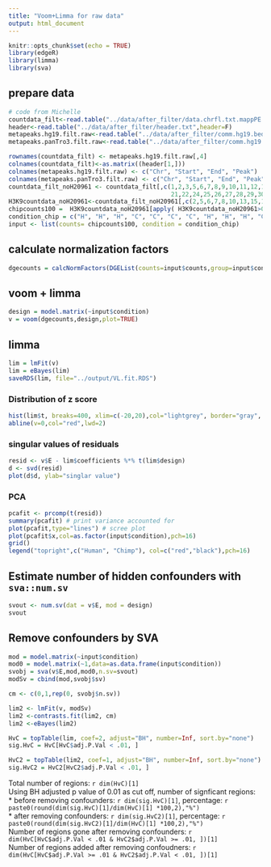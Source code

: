 ```yaml
---
title: "Voom+Limma for raw data"
output: html_document
---
```


```r
knitr::opts_chunk$set(echo = TRUE)
library(edgeR)
library(limma)
library(sva)
```

## prepare data

```r
# code from Michelle
countdata_filt<-read.table("../data/after_filter/data.chrfl.txt.mappPE.mean0.8fl", header=F)
header<-read.table("../data/after_filter/header.txt",header=F)
metapeaks.hg19.filt.raw<-read.table("../data/after_filter/comm.hg19.bed.ortho.hg19.mappinput.chrfl.mappPE.mean0.8.bed.mappfl",header=F)
metapeaks.panTro3.filt.raw<-read.table("../data/after_filter/comm.hg19.bed.ortho.panTro3.mappinput.chrfl.mappPE.mean0.8.bed.mappfl",header=F)

rownames(countdata_filt) <- metapeaks.hg19.filt.raw[,4]
colnames(countdata_filt)<-as.matrix((header[1,]))
colnames(metapeaks.hg19.filt.raw) <- c("Chr", "Start", "End", "Peak")
colnames(metapeaks.panTro3.filt.raw) <- c("Chr", "Start", "End", "Peak")
countdata_filt_noH20961 <- countdata_filt[,c(1,2,3,5,6,7,8,9,10,11,12,13,14,15,16,17,18,19,20,
                                             21,22,24,25,26,27,28,29,30,31,32,33,34)]
H3K9countdata_noH20961<-countdata_filt_noH20961[,c(2,5,6,7,8,10,13,15,17,18,19,20,23,26,27,32)]
chipcounts100 =  H3K9countdata_noH20961[apply( H3K9countdata_noH20961>0,1,sum) > 10, ]
condition_chip = c("H", "H", "H", "C", "C", "C", "C", "H", "H", "H", "C", "H", "H", "C", "C", "H")
input <- list(counts= chipcounts100, condition = condition_chip)
```

## calculate normalization factors
```r
dgecounts = calcNormFactors(DGEList(counts=input$counts,group=input$condition))
```

## voom + limma
```r
design = model.matrix(~input$condition)
v = voom(dgecounts,design,plot=TRUE)
``` 
## limma
```r
lim = lmFit(v)
lim = eBayes(lim)
saveRDS(lim, file="../output/VL.fit.RDS")
```

### Distribution of z score
```r
hist(lim$t, breaks=400, xlim=c(-20,20),col="lightgrey", border="gray", main ="z-score distribution")
abline(v=0,col="red",lwd=2)
```

### singular values of residuals

```r
resid <- v$E - lim$coefficients %*% t(lim$design)
d <- svd(resid)
plot(d$d, ylab="singlar value")
```

### PCA
```r
pcafit <- prcomp(t(resid))
summary(pcafit) # print variance accounted for 
plot(pcafit,type="lines") # scree plot 
plot(pcafit$x,col=as.factor(input$condition),pch=16)
grid()
legend("topright",c("Human", "Chimp"), col=c("red","black"),pch=16)
```

## Estimate number of hidden confounders with `sva::num.sv`

```r
svout <- num.sv(dat = v$E, mod = design)
svout
```

## Remove confounders by SVA
```r
mod = model.matrix(~input$condition)
mod0 = model.matrix(~1,data=as.data.frame(input$condition))
svobj = sva(v$E,mod,mod0,n.sv=svout)
modSv = cbind(mod,svobj$sv)

cm <- c(0,1,rep(0, svobj$n.sv))

lim2 <- lmFit(v, modSv)
lim2 <-contrasts.fit(lim2, cm)
lim2 <-eBayes(lim2)

HvC = topTable(lim, coef=2, adjust="BH", number=Inf, sort.by="none")
sig.HvC = HvC[HvC$adj.P.Val < .01, ]

HvC2 = topTable(lim2, coef=1, adjust="BH", number=Inf, sort.by="none")
sig.HvC2 = HvC2[HvC2$adj.P.Val < .01, ] 
```

Total number of regions: `r dim(HvC)[1]`  
Using  BH adjusted p value of 0.01 as cut off, number of signficant regions:  
  * before removing confounders: `r dim(sig.HvC)[1]`, percentage: `r paste0(round(dim(sig.HvC)[1]/dim(HvC)[1] *100,2),"%")`  
  * after removing confounders: `r dim(sig.HvC2)[1]`, percentage: `r paste0(round(dim(sig.HvC2)[1]/dim(HvC)[1] *100,2),"%")`  
Number of regions gone after removing confounders: `r dim(HvC[HvC$adj.P.Val < .01 & HvC2$adj.P.Val >= .01, ])[1]`  
Number of regions added after removing confoudners: `r dim(HvC[HvC$adj.P.Val >= .01 & HvC2$adj.P.Val < .01, ])[1]`  



